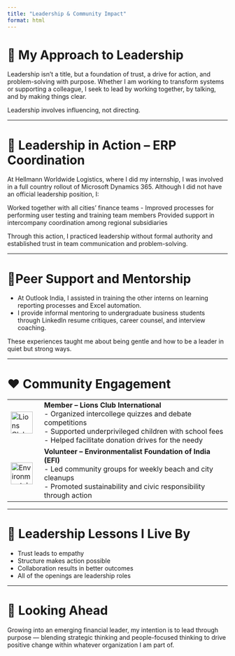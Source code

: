 ```yaml
---
title: "Leadership & Community Impact"
format: html
---
```


# 🌟 My Approach to Leadership

Leadership isn't a title, but a foundation of trust, a drive for action, and problem-solving with purpose. Whether I am working to transform systems or supporting a colleague, I seek to lead by working together, by talking, and by making things clear.

Leadership involves influencing, not directing.

---

# 💼 Leadership in Action – ERP Coordination

At Hellmann Worldwide Logistics, where I did my internship, I was involved in a full country rollout of Microsoft Dynamics 365. Although I did not have an official leadership position, I:

Worked together with all cities' finance teams
- Improved processes for performing user testing and training team members Provided support in intercompany coordination among regional subsidiaries

Through this action, I practiced leadership without formal authority and established trust in team communication and problem-solving.

---

# 👥Peer Support and Mentorship

- At Outlook India, I assisted in training the other interns on learning reporting processes and Excel automation.
- I provide informal mentoring to undergraduate business students through LinkedIn resume critiques, career counsel, and interview coaching.

These experiences taught me about being gentle and how to be a leader in quiet but strong ways.

---

# ❤️ Community Engagement

<table>
  <tr>
    <td width="60"><img src="assets/lionsclub.png" width="50" alt="Lions Club Logo"></td>
    <td>
      <strong>Member – Lions Club International</strong><br>
      - Organized intercollege quizzes and debate competitions<br>
      - Supported underprivileged children with school fees<br>
      - Helped facilitate donation drives for the needy
    </td>
  </tr>
  <tr>
    <td><img src="assets/EFI.png" width="50" alt="Environmental Foundation Logo"></td>
    <td>
      <strong>Volunteer – Environmentalist Foundation of India (EFI)</strong><br>
      - Led community groups for weekly beach and city cleanups<br>
      - Promoted sustainability and civic responsibility through action
    </td>
  </tr>
</table>


---

# 🔑 Leadership Lessons I Live By

- Trust leads to empathy
- Structure makes action possible
- Collaboration results in better outcomes
- All of the openings are leadership roles

---

# 🚀 Looking Ahead

Growing into an emerging financial leader, my intention is to lead through purpose — blending strategic thinking and people-focused thinking to drive positive change within whatever organization I am part of.
